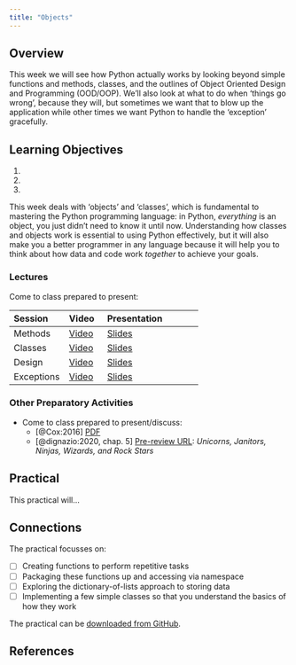 ```yaml
---
title: "Objects"
---
```


## Overview

This week we will see how Python actually works by looking beyond simple functions and methods, classes, and the outlines of Object Oriented Design and Programming (OOD/OOP). We'll also look at what to do when 'things go wrong', because they will, but sometimes we want that to blow up the application while other times we want Python to handle the 'exception' gracefully.

::: {.callout-important}
## Learning Objectives

1. 
2. 
3. 
::: 

This week deals with 'objects' and 'classes', which is fundamental to mastering the Python programming language: in Python, *everything* is an object, you just didn't need to know it until now. Understanding how classes and objects work is essential to using Python effectively, but it will also make you a better programmer in any language because it will help you to think about how data and code work _together_ to achieve your goals. 

### Lectures

Come to class prepared to present:

| Session | Video | Presentation | 
| :------ | :---- | :----------- | 
| Methods | [Video]({{< var vids.methods >}}) | [Slides](../lectures/4.1-Methods.qmd) | 
| Classes | [Video]({{< var vids.classes >}}) | [Slides](../lectures/4.2-Classes.qmd) | 
| Design | [Video]({{< var vids.design >}}) | [Slides](../lectures/4.3-Design.qmd) | 
| Exceptions | [Video]({{< var vids.exceptions >}}) | [Slides](../lectures/4.4-Errors.qmd) | 

### Other Preparatory Activities

- Come to class prepared to present/discuss:
  - [@Cox:2016] [PDF](http://insideairbnb.com/reports/how-airbnbs-data-hid-the-facts-in-new-york-city.pdf)
  - [@dignazio:2020, chap. 5] [Pre-review URL](https://bookbook.pubpub.org/pub/fcshwhq6): *Unicorns, Janitors, Ninjas, Wizards, and Rock Stars*

## Practical

This practical will...

::: {.callout-tip}
## Connections

The practical focusses on:

- [ ] Creating functions to perform repetitive tasks
- [ ] Packaging these functions up and accessing via namespace 
- [ ] Exploring the dictionary-of-lists approach to storing data
- [ ] Implementing a few simple classes so that you understand the basics of how they work
:::

The practical can be [downloaded from GitHub]({{< var module.raw >}}practicals/Practical-04-Objects.ipynb).

## References